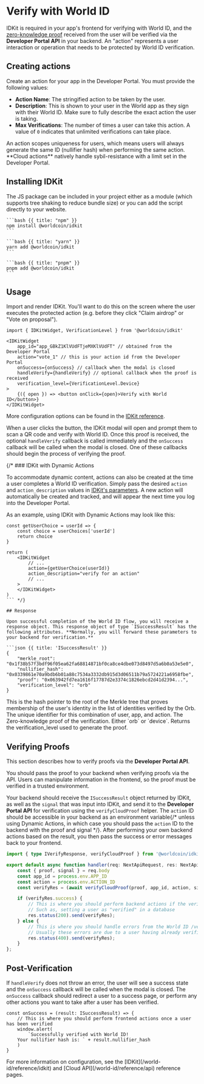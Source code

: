 # Verify with World ID

IDKit is required in your app's frontend for verifying with World ID, and the [zero-knowledge proof](/world-id/concepts#vocabulary) received from the user will be verified via the **Developer Portal API** in your backend.
An "action" represents a user interaction or operation that needs to be protected by World ID verification.

## Creating actions

Create an action for your app in the Developer Portal. You must provide the following values:

-   **Action Name**: The stringified action to be taken by the user.
-   **Description**: This is shown to your user in the World app as they sign with their World ID. Make sure to fully describe the exact action the user is taking.
-   **Max Verifications**: The number of times a user can take this action. A value of `0` indicates that unlimited verifications can take place.

<Note>
	An action scopes uniqueness for users, which means users will always generate the same ID (nullifier hash) when
	performing the same action. **Cloud actions** natively handle sybil-resistance with a limit set in the Developer
	Portal.
</Note>

## Installing IDKit

The JS package can be included in your project either as a module (which supports tree shaking to reduce bundle size) or you can add the script directly to your website.

<CodeGroup title="Install IDKit">

    ```bash {{ title: "npm" }}
    npm install @worldcoin/idkit
    ```

    ```bash {{ title: "yarn" }}
    yarn add @worldcoin/idkit
    ```

    ```bash {{ title: "pnpm" }}
    pnpm add @worldcoin/idkit
    ```

</CodeGroup>

## Usage

Import and render IDKit. You'll want to do this on the screen where the user executes the protected action (e.g. before they click "Claim airdrop" or "Vote on proposal").

```tsx
import { IDKitWidget, VerificationLevel } from '@worldcoin/idkit'

<IDKitWidget
	app_id="app_GBkZ1KlVUdFTjeMXKlVUdFT" // obtained from the Developer Portal
	action="vote_1" // this is your action id from the Developer Portal
	onSuccess={onSuccess} // callback when the modal is closed
	handleVerify={handleVerify} // optional callback when the proof is received
	verification_level={VerificationLevel.Device}
>
	{({ open }) => <button onClick={open}>Verify with World ID</button>}
</IDKitWidget>
```

More configuration options can be found in the [IDKit reference](/world-id/reference/idkit).

When a user clicks the button, the IDKit modal will open and prompt them to scan a QR code and verify with World ID. Once this proof is received, the optional `handleVerify` callback is called immediately and the `onSuccess` callback will be called when the modal is closed.
One of these callbacks should begin the process of verifying the proof.

{/* ### IDKit with Dynamic Actions

To accommodate dynamic content, actions can also be created at the time a user completes a World ID verification. Simply pass the desired `action` and `action_description` values in [IDKit's parameters](/world-id/reference/idkit#parameters). A new action will automatically be created and tracked, and will appear the next time you log into the Developer Portal.

As an example, using IDKit with Dynamic Actions may look like this:

```tsx
const getUserChoice = userId => {
	const choice = userChoices['userId']
	return choice
}

return (
    <IDKitWidget
        // ...
        action={getUserChoice(userId)}
        action_description="verify for an action"
        // ... 
    >
    </IDKitWidget>
)
``` */}

## Response

Upon successful completion of the World ID flow, you will receive a response object. This response object of type `ISuccessResult` has the following attributes. **Normally, you will forward these parameters to your backend for verification.**

```json {{ title: 'ISuccessResult' }}
{
	"merkle_root": "0x1f38b57f3bdf96f05ea62fa68814871bf0ca8ce4dbe073d8497d5a6b0a53e5e0",
	"nullifier_hash": "0x0339861e70a9bdb6b01a88c7534a3332db915d3d06511b79a5724221a6958fbe",
	"proof": "0x063942fd7ea1616f17787d2e3374c1826ebcd2d41d2394...",
	"verification_level": "orb"
}
```

<Properties>
	<Property name="merkle_root" type="string">
		This is the hash pointer to the root of the Merkle tree that proves membership of the user's identity in the
		list of identities verified by the Orb.
	</Property>
	<Property name="nullifier_hash" type="string">
		The unique identifier for this combination of user, app, and action.
	</Property>
	<Property name="proof" type="string">
		The Zero-knowledge proof of the verification.
	</Property>
	<Property name="verification_level" type='"orb" | "device"'>
		Either `orb` or `device`. Returns the verification_level used to generate the proof.
	</Property>
</Properties>

## Verifying Proofs

This section describes how to verify proofs via the **Developer Portal API**.

<Note type="warning">
	You should pass the proof to your backend when verifying proofs via the API. Users can manipulate information in the
	frontend, so the proof must be verified in a trusted environment.
</Note>

Your backend should receive the `ISuccessResult` object returned by IDKit, as well as the `signal` that was input into IDKit, and send it to the **Developer Portal API** for verification using the `verifyCloudProof` helper.
The `action` ID should be accessible in your backend as an environment variable{/* unless using Dynamic Actions, in which case you should pass the `action` ID to the backend with the proof and signal */}.
After performing your own backend actions based on the result, you then pass the success or error messages back to your frontend.

```typescript {{ title: 'pages/api/verify.ts' }}
import { type IVerifyResponse, verifyCloudProof } from '@worldcoin/idkit'

export default async function handler(req: NextApiRequest, res: NextApiResponse) {
	const { proof, signal } = req.body
    const app_id = process.env.APP_ID
    const action = process.env.ACTION_ID
	const verifyRes = (await verifyCloudProof(proof, app_id, action, signal)) as IVerifyResponse

    if (verifyRes.success) {
        // This is where you should perform backend actions if the verification succeeds
        // Such as, setting a user as "verified" in a database
        res.status(200).send(verifyRes);
    } else {
        // This is where you should handle errors from the World ID /verify endpoint. 
        // Usually these errors are due to a user having already verified.
        res.status(400).send(verifyRes);
    }
};
```

## Post-Verification

If `handleVerify` does not throw an error, the user will see a success state and the `onSuccess` callback will be called when the modal is closed. The `onSuccess` callback should redirect a user to a success page, or perform any other actions you want to take after a user has been verified.

```tsx {{ title: 'pages/index.tsx' }}
const onSuccess = (result: ISuccessResult) => {
	// This is where you should perform frontend actions once a user has been verified
	window.alert(
		`Successfully verified with World ID!
    Your nullifier hash is: ` + result.nullifier_hash
	)
}
```

<Note>
	For more information on configuration, see the [IDKit](/world-id/reference/idkit) and [Cloud API](/world-id/reference/api) reference
	pages.
</Note>
